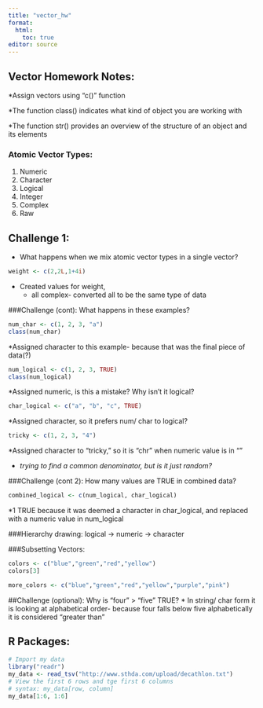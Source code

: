 ```yaml
---
title: "vector_hw"
format: 
  html:
    toc: true
editor: source
---
```


## Vector Homework Notes:

  *Assign vectors using "c()" function
  
  *The function class() indicates what kind of object you are working with
  
  *The function str() provides an overview of the structure of an object and its elements


### Atomic Vector Types:
  1. Numeric
  2. Character
  3. Logical
  4. Integer
  5. Complex
  6. Raw
  
## Challenge 1:
  - What happens when we mix atomic vector types in a single vector?
```r
weight <- c(2,2L,1+4i)
```
* Created values for weight, 
  - all complex- converted all to be the same type of data

###Challenge (cont):
What happens in these examples?
```r
num_char <- c(1, 2, 3, "a") 
class(num_char)
```
  *Assigned character to this example- because that was the final piece of data(?)
  
  
```r
num_logical <- c(1, 2, 3, TRUE)
class(num_logical)
```
*Assigned numeric, is this a mistake? Why isn't it logical?


```r
char_logical <- c("a", "b", "c", TRUE)
```
*Assigned character, so it prefers num/ char to logical?


```r
tricky <- c(1, 2, 3, "4")
```
*Assigned character to "tricky," so it is "chr" when numeric value is in ""

  * *trying to find a common denominator, but is it just random?*
  

###Challenge (cont 2):
How many values are TRUE in combined data?
```r
combined_logical <- c(num_logical, char_logical)
```
*1 TRUE because it was deemed a character in char_logical, and replaced with a numeric value in num_logical

###Hierarchy drawing:
logical -> numeric -> character

###Subsetting Vectors:
```r
colors <- c("blue","green","red","yellow")
colors[3]

more_colors <- c("blue","green","red","yellow","purple","pink")
```

##Challenge (optional):
Why is "four" > "five" TRUE?
  * In string/ char form it is looking at alphabetical order- because four falls below five alphabetically it is considered "greater than"
  
  
## R Packages:
```r
# Import my data
library("readr")
my_data <- read_tsv("http://www.sthda.com/upload/decathlon.txt")
# View the first 6 rows and tge first 6 columns
# syntax: my_data[row, column]
my_data[1:6, 1:6]
```
